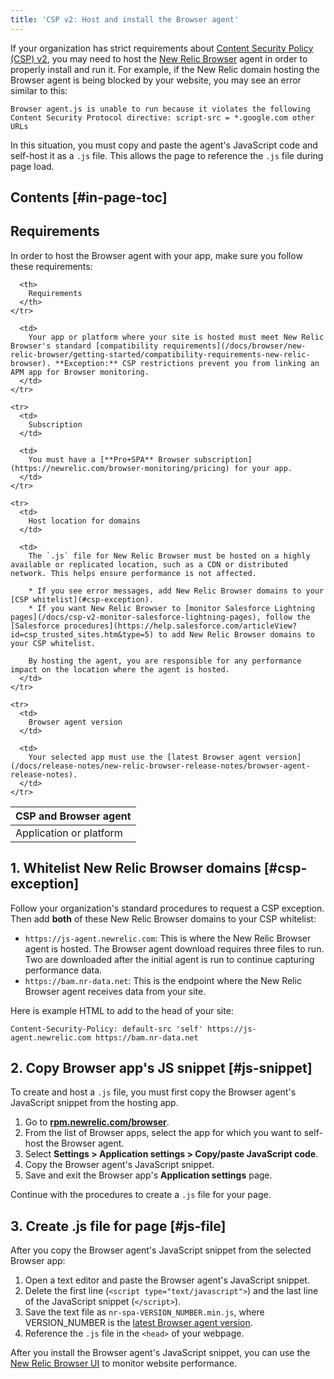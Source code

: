 ```yaml
---
title: 'CSP v2: Host and install the Browser agent'
---
```


If your organization has strict requirements about [Content Security Policy (CSP) v2](https://www.w3.org/TR/CSP2/), you may need to host the [New Relic Browser](/docs/browser/new-relic-browser/getting-started/introduction-new-relic-browser) agent in order to properly install and run it. For example, if the New Relic domain hosting the Browser agent is being blocked by your website, you may see an error similar to this:

```
Browser agent.js is unable to run because it violates the following 
Content Security Protocol directive: script-src = *.google.com other URLs
```

In this situation, you must copy and paste the agent's JavaScript code and self-host it as a `.js` file. This allows the page to reference the `.js` file during page load.

## Contents [#in-page-toc]

## Requirements

In order to host the Browser agent with your app, make sure you follow these requirements:

<table>
  <thead>
    <tr>
      <th style={{ width: "200px" }}>
        CSP and Browser agent
      </th>

      <th>
        Requirements
      </th>
    </tr>
  </thead>

  <tbody>
    <tr>
      <td>
        Application or platform
      </td>

      <td>
        Your app or platform where your site is hosted must meet New Relic Browser's standard [compatibility requirements](/docs/browser/new-relic-browser/getting-started/compatibility-requirements-new-relic-browser). **Exception:** CSP restrictions prevent you from linking an APM app for Browser monitoring.
      </td>
    </tr>

    <tr>
      <td>
        Subscription
      </td>

      <td>
        You must have a [**Pro+SPA** Browser subscription](https://newrelic.com/browser-monitoring/pricing) for your app.
      </td>
    </tr>

    <tr>
      <td>
        Host location for domains
      </td>

      <td>
        The `.js` file for New Relic Browser must be hosted on a highly available or replicated location, such as a CDN or distributed network. This helps ensure performance is not affected.

        * If you see error messages, add New Relic Browser domains to your [CSP whitelist](#csp-exception).
        * If you want New Relic Browser to [monitor Salesforce Lightning pages](/docs/csp-v2-monitor-salesforce-lightning-pages), follow the [Salesforce procedures](https://help.salesforce.com/articleView?id=csp_trusted_sites.htm&type=5) to add New Relic Browser domains to your CSP whitelist.

        By hosting the agent, you are responsible for any performance impact on the location where the agent is hosted.
      </td>
    </tr>

    <tr>
      <td>
        Browser agent version
      </td>

      <td>
        Your selected app must use the [latest Browser agent version](/docs/release-notes/new-relic-browser-release-notes/browser-agent-release-notes).
      </td>
    </tr>
  </tbody>
</table>

## 1. Whitelist New Relic Browser domains [#csp-exception]

Follow your organization's standard procedures to request a CSP exception. Then add **both** of these New Relic Browser domains to your CSP whitelist:

* `https://js-agent.newrelic.com`: This is where the New Relic Browser agent is hosted. The Browser agent download requires three files to run. Two are downloaded after the initial agent is run to continue capturing performance data.
* `https://bam.nr-data.net`: This is the endpoint where the New Relic Browser agent receives data from your site.

Here is example HTML to add to the head of your site:

```
Content-Security-Policy: default-src 'self' https://js-agent.newrelic.com https://bam.nr-data.net
```

## 2. Copy Browser app's JS snippet [#js-snippet]

To create and host a `.js` file, you must first copy the Browser agent's JavaScript snippet from the hosting app.

1. Go to **[rpm.newrelic.com/browser](https://rpm.newrelic.com/browser)**.
2. From the list of Browser apps, select the app for which you want to self-host the Browser agent.
3. Select **Settings > Application settings > Copy/paste JavaScript code**.
4. Copy the Browser agent's JavaScript snippet.
5. Save and exit the Browser app's **Application settings** page.

Continue with the procedures to create a `.js` file for your page.

## 3. Create .js file for page [#js-file]

After you copy the Browser agent's JavaScript snippet from the selected Browser app:

1. Open a text editor and paste the Browser agent's JavaScript snippet.
2. Delete the first line (`<script type="text/javascript">`) and the last line of the JavaScript snippet (`</script>`).
3. Save the text file as `nr-spa-VERSION_NUMBER.min.js`, where VERSION_NUMBER is the [latest Browser agent version](/docs/release-notes/new-relic-browser-release-notes/browser-agent-release-notes).
4. Reference the `.js` file in the `<head>` of your webpage.

After you install the Browser agent's JavaScript snippet, you can use the [New Relic Browser UI](/docs/browser/new-relic-browser/getting-started/browser-overview-page-website-performance-summary) to monitor website performance.
